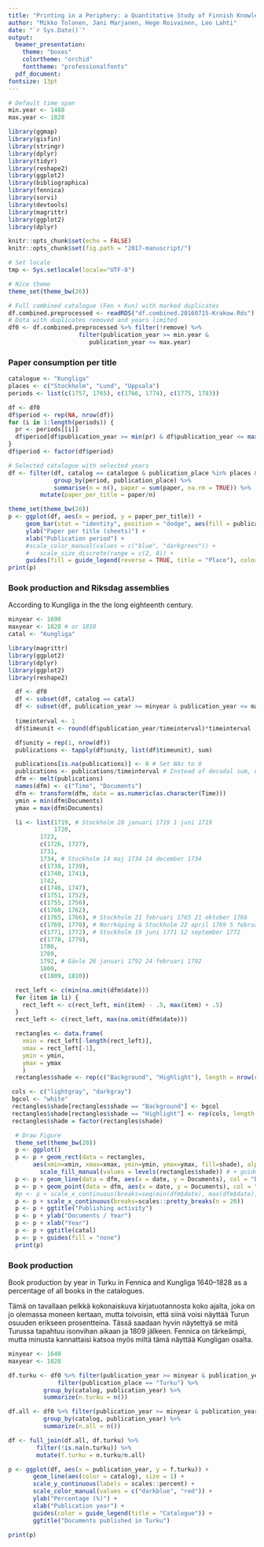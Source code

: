 ```yaml
---
title: "Printing in a Periphery: a Quantitative Study of Finnish Knowledge Production, 1640-1828"
author: "Mikko Tolonen, Jani Marjanen, Hege Roivainen, Leo Lahti"
date: "`r Sys.Date()`"
output: 
  beamer_presentation:
    theme: "boxes"
    colortheme: "orchid"
    fonttheme: "professionalfonts"
  pdf_document:
fontsize: 13pt
---
```



```r
# Default time span
min.year <- 1488
max.year <- 1828

library(ggmap)
library(gisfin)
library(stringr)
library(dplyr)
library(tidyr)
library(reshape2)
library(ggplot2)
library(bibliographica)
library(fennica)
library(sorvi)
library(devtools)
library(magrittr)
library(ggplot2)
library(dplyr)

knitr::opts_chunk$set(echo = FALSE)
knitr::opts_chunk$set(fig.path = "2017-manuscript/")

# Set locale
tmp <- Sys.setlocale(locale="UTF-8") 

# Nice theme
theme_set(theme_bw(26))
```


```r
# Full combined catalogue (Fen + Kun) with marked duplicates
df.combined.preprocessed <- readRDS("df.combined.20160715-Krakow.Rds")
# Data with duplicates removed and years limited
df0 <- df.combined.preprocessed %>% filter(!remove) %>%
	   			    filter(publication_year >= min.year &
					   publication_year <= max.year)
```



### Paper consumption per title

```r
catalogue <- "Kungliga"
places <- c("Stockholm", "Lund", "Uppsala")
periods <- list(c(1757, 1765), c(1766, 1774), c(1775, 1783))

df <- df0
df$period <- rep(NA, nrow(df))
for (i in 1:length(periods)) {
  pr <- periods[[i]]
  df$period[df$publication_year >= min(pr) & df$publication_year <= max(pr)] <- paste(min(pr), max(pr), sep = "-")
}
df$period <- factor(df$period)

# Selected catalogue with selected years
df <- filter(df, catalog == catalogue & publication_place %in% places & !is.na(period)) %>%
             group_by(period, publication_place) %>%
             summarise(n = n(), paper = sum(paper, na.rm = TRUE)) %>%
	     mutate(paper_per_title = paper/n)

theme_set(theme_bw(20))
p <- ggplot(df, aes(x = period, y = paper_per_title)) +
     geom_bar(stat = "identity", position = "dodge", aes(fill = publication_place), color = "black") +
     ylab("Paper per title (sheets)") +
     xlab("Publication period") +
     #scale_color_manual(values = c("blue", "darkgreen")) + 
     # 	 scale_size_discrete(range = c(2, 8)) +
     guides(fill = guide_legend(reverse = TRUE, title = "Place"), color = "none") 
print(p)
```



### Book production and Riksdag assemblies

According to Kungliga in the the long eighteenth century.


```r
minyear <- 1690
maxyear <- 1828 # or 1810
catal <- "Kungliga"

library(magrittr)
library(ggplot2)
library(dplyr)
library(ggplot2)
library(reshape2)

  df <- df0
  df <- subset(df, catalog == catal)
  df <- subset(df, publication_year >= minyear & publication_year <= maxyear)
  
  timeinterval <- 1
  df$timeunit <- round(df$publication_year/timeinterval)*timeinterval 

  df$unity = rep(1, nrow(df))
  publications <- tapply(df$unity, list(df$timeunit), sum)

  publications[is.na(publications)] <- 0 # Set NAs to 0
  publications <- publications/timeinterval # Instead of decadal sum, use average annual output 
  dfm <- melt(publications) 
  names(dfm) <- c("Time", "Documents")
  dfm <- transform(dfm, date = as.numeric(as.character(Time)))
  ymin = min(dfm$Documents)
  ymax = max(dfm$Documents)

  li <- list(1719, # Stockholm 20 januari 1719 1 juni 1719
             1720,
	     1723,
	     c(1726, 1727),
	     1731,
	     1734, # Stockholm 14 maj 1734 14 december 1734
	     c(1738, 1739),
	     c(1740, 1741),
	     1742,
	     c(1746, 1747),
	     c(1751, 1752),
	     c(1755, 1756),
	     c(1760, 1762),
	     c(1765, 1766), # Stockholm 21 februari 1765 21 oktober 1766
	     c(1769, 1770), # Norrköping & Stockholm 22 april 1769 5 februari 1770
	     c(1771, 1772), # Stockholm 19 juni 1771 12 september 1772
	     c(1778, 1779),
	     1786,
	     1789,
	     1792, # Gävle 26 januari 1792 24 februari 1792         
	     1800,
	     c(1809, 1810))

  rect_left <- c(min(na.omit(dfm$date)))
  for (item in li) {
    rect_left <- c(rect_left, min(item) - .5, max(item) + .5)
  }
  rect_left <- c(rect_left, max(na.omit(dfm$date)))

  rectangles <- data.frame(
    xmin = rect_left[-length(rect_left)],
    xmax = rect_left[-1],
    ymin = ymin,
    ymax = ymax
    )
  rectangles$shade <- rep(c("Background", "Highlight"), length = nrow(rectangles))

 cols <- c("lightgray", "darkgray")
 bgcol <- "white"
 rectangles$shade[rectangles$shade == "Background"] <- bgcol
 rectangles$shade[rectangles$shade == "Highlight"] <- rep(cols, length.out = sum(rectangles$shade == "Highlight"))
 rectangles$shade = factor(rectangles$shade)

  # Draw Figure
  theme_set(theme_bw(20))
  p <- ggplot()
  p <- p + geom_rect(data = rectangles, 
       aes(xmin=xmin, xmax=xmax, ymin=ymin, ymax=ymax, fill=shade), alpha=0.8) + 
         scale_fill_manual(values = levels(rectangles$shade)) # + guides(fill = "none") 
  p <- p + geom_line(data = dfm, aes(x = date, y = Documents), col = "black")
  p <- p + geom_point(data = dfm, aes(x = date, y = Documents), col = "black")
  #p <- p + scale_x_continuous(breaks=seq(min(dfm$date), max(dfm$date), 10))
  p <- p + scale_x_continuous(breaks=scales::pretty_breaks(n = 20))  
  p <- p + ggtitle("Publishing activity")
  p <- p + ylab("Documents / Year")
  p <- p + xlab("Year")
  p <- p + ggtitle(catal)
  p <- p + guides(fill = "none") 
  print(p)
```


### Book production

Book production by year in Turku in Fennica and Kungliga 1640–1828 as a percentage of all books in the catalogues. 

Tämä on tavallaan pelkkä kokonaiskuva kirjatuotannosta koko ajalta, joka on jo olemassa moneen kertaan, mutta toivoisin, että siinä voisi näyttää Turun osuuden erikseen prosentteina. Tässä saadaan hyvin näytettyä se mitä Turussa tapahtuu isonvihan aikaan ja 1809 jälkeen. Fennica on tärkeämpi, mutta minusta kannattaisi katsoa myös miltä tämä näyttää Kungligan osalta.


```r
minyear <- 1640
maxyear <- 1828 

df.turku <- df0 %>% filter(publication_year >= minyear & publication_year <= maxyear) %>%
              filter(publication_place == "Turku") %>%
	      group_by(catalog, publication_year) %>%
	      summarize(n.turku = n())

df.all <- df0 %>% filter(publication_year >= minyear & publication_year <= maxyear) %>%
	      group_by(catalog, publication_year) %>%
	      summarize(n.all = n())

df <- full_join(df.all, df.turku) %>%
        filter(!is.na(n.turku)) %>%
        mutate(f.turku = n.turku/n.all)

p <- ggplot(df, aes(x = publication_year, y = f.turku)) +
       geom_line(aes(color = catalog), size = 1) +
       scale_y_continuous(labels = scales::percent) +
       scale_color_manual(values = c("darkblue", "red")) +
       ylab("Percentage (%)") +
       xlab("Publication year") +
       guides(color = guide_legend(title = "Catalogue")) +
       ggtitle("Documents published in Turku")

print(p)
```